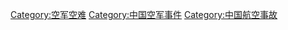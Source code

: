 [[Category:空军空难|Category:空军空难]]
[[Category:中国空军事件|Category:中国空军事件]]
[[Category:中国航空事故|Category:中国航空事故]]